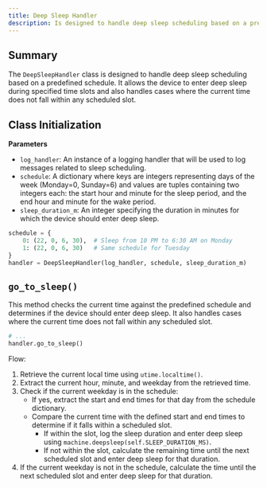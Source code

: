 ```yaml
---
title: Deep Sleep Handler
description: Is designed to handle deep sleep scheduling based on a predefined schedule
---
```


## Summary

The `DeepSleepHandler` class is designed to handle deep sleep scheduling based on a predefined schedule. It allows the device to enter deep sleep during specified time slots and also handles cases where the current time does not fall within any scheduled slot.

## Class Initialization

**Parameters**

- `log_handler`: An instance of a logging handler that will be used to log messages related to sleep scheduling.
- `schedule`: A dictionary where keys are integers representing days of the week (Monday=0, Sunday=6) and values are tuples containing two integers each: the start hour and minute for the sleep period, and the end hour and minute for the wake period.
- `sleep_duration_m`: An integer specifying the duration in minutes for which the device should enter deep sleep.

```python
schedule = {
    0: (22, 0, 6, 30),  # Sleep from 10 PM to 6:30 AM on Monday
    1: (22, 0, 6, 30)   # Same schedule for Tuesday
}
handler = DeepSleepHandler(log_handler, schedule, sleep_duration_m)
```

## `go_to_sleep()`

This method checks the current time against the predefined schedule and determines if the device should enter deep sleep. It also handles cases where the current time does not fall within any scheduled slot.

```python
# ...
handler.go_to_sleep()
```

Flow:

1. Retrieve the current local time using `utime.localtime()`.
2. Extract the current hour, minute, and weekday from the retrieved time.
3. Check if the current weekday is in the schedule:
   - If yes, extract the start and end times for that day from the schedule dictionary.
   - Compare the current time with the defined start and end times to determine if it falls within a scheduled slot.
     - If within the slot, log the sleep duration and enter deep sleep using `machine.deepsleep(self.SLEEP_DURATION_MS)`.
     - If not within the slot, calculate the remaining time until the next scheduled slot and enter deep sleep for that duration.
4. If the current weekday is not in the schedule, calculate the time until the next scheduled slot and enter deep sleep for that duration.
